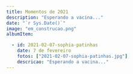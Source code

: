 ```yaml
---
title: Momentos de 2021
description: "Esperando a vacina..."
date: "`r Sys.Date()`"
image: "em_construcao.png"
albumItem:

  - id: 2021-02-07-sophia-patinhas
    date: 7 de fevereiro
    fotos: ["2021-02-07-sophia-patinhas.jpg"]
    descricao: "Esperando a vacina..."
---
```

